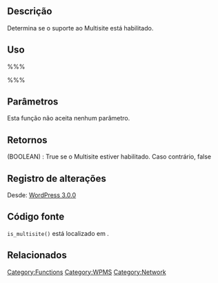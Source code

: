 {{Languages|
{{en|Function Reference/is_multisite}}
{{ja|関数リファレンス/is_multisite}}
{{pt-br|Referência de Função/is_multisite}}
}}

== Descrição ==

Determina se o suporte ao Multisite está habilitado.

== Uso ==

%%% <?php if ( is_multisite() ) { echo 'Multisite está habilitado'; } ?> %%%

== Parâmetros ==

Esta função não aceita nenhum parâmetro.

== Retornos ==
; (BOOLEAN) : True se o Multisite estiver habilitado. Caso contrário, false

== Registro de alterações ==

Desde: [[Version 3.0|WordPress 3.0.0]]

== Código fonte ==

<code>is_multisite()</code> está localizado em {{Trac|wp-includes/load.php}}.

== Relacionados ==

{{Tag Footer}}

[[Category:Functions]]
[[Category:WPMS]]
[[Category:Network]]